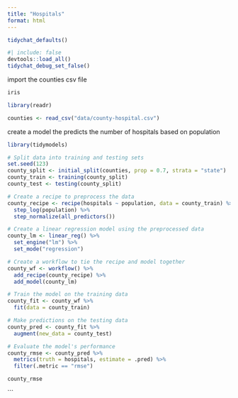 ```yaml
---
title: "Hospitals"
format: html
---
```

```r
tidychat_defaults()
```


```r
#| include: false
devtools::load_all()
tidychat_debug_set_false()
```

import the counties csv file

```r
iris
```

```r
library(readr)

counties <- read_csv("data/county-hospital.csv")
```

create a model the predicts the number of hospitals based on population


```r
library(tidymodels)

# Split data into training and testing sets
set.seed(123)
county_split <- initial_split(counties, prop = 0.7, strata = "state")
county_train <- training(county_split)
county_test <- testing(county_split)

# Create a recipe to preprocess the data
county_recipe <- recipe(hospitals ~ population, data = county_train) %>%
  step_log(population) %>%
  step_normalize(all_predictors())

# Create a linear regression model using the preprocessed data
county_lm <- linear_reg() %>%
  set_engine("lm") %>%
  set_mode("regression")

# Create a workflow to tie the recipe and model together
county_wf <- workflow() %>%
  add_recipe(county_recipe) %>%
  add_model(county_lm)

# Train the model on the training data
county_fit <- county_wf %>%
  fit(data = county_train)

# Make predictions on the testing data
county_pred <- county_fit %>%
  augment(new_data = county_test)

# Evaluate the model's performance
county_rmse <- county_pred %>%
  metrics(truth = hospitals, estimate = .pred) %>%
  filter(.metric == "rmse")

county_rmse
```
```

